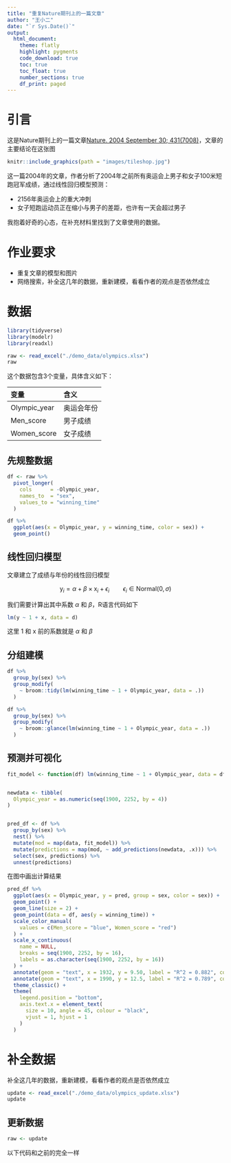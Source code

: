 ```yaml
---
title: "重复Nature期刊上的一篇文章"
author: "王小二"
date: "`r Sys.Date()`"
output: 
  html_document:
    theme: flatly
    highlight: pygments
    code_download: true
    toc: true
    toc_float: true
    number_sections: true
    df_print: paged
---
```



# 引言

这是Nature期刊上的一篇文章[Nature. 2004 September 30; 431(7008)](https://www.ncbi.nlm.nih.gov/pmc/articles/PMC3173856/#SD2)，文章的主要结论在这张图

```r
knitr::include_graphics(path = "images/tileshop.jpg")
```

这一篇2004年的文章，作者分析了2004年之前所有奥运会上男子和女子100米短跑冠军成绩，通过线性回归模型预测：

- 2156年奥运会上的重大冲刺
- 女子短跑运动员正在缩小与男子的差距，也许有一天会超过男子


我抱着好奇的心态，在补充材料里找到了文章使用的数据。


# 作业要求

- 重复文章的模型和图片
- 网络搜索，补全这几年的数据，重新建模，看看作者的观点是否依然成立



# 数据

```r
library(tidyverse)
library(modelr)
library(readxl)

raw <- read_excel("./demo_data/olympics.xlsx")
raw
```


这个数据包含3个变量，具体含义如下：

| 变量         	| 含义       	|
|:-------------	|:-----------	|
| Olympic_year 	| 奥运会年份 	|
| Men_score    	| 男子成绩   	|
| Women_score  	| 女子成绩   	|


## 先规整数据

```r
df <- raw %>%
  pivot_longer(
    cols      = -Olympic_year,
    names_to  = "sex",
    values_to = "winning_time"
  )
```



```r
df %>%
  ggplot(aes(x = Olympic_year, y = winning_time, color = sex)) +
  geom_point()
```




## 线性回归模型

文章建立了成绩与年份的线性回归模型

$$ 
\text{y}_i = \alpha + \beta \times \text{x}_i + \epsilon_i \qquad \epsilon_i\in \text{Normal}(0, \sigma)
$$

我们需要计算出其中系数 $\alpha$ 和 $\beta$，R语言代码如下

```r
lm(y ~ 1 + x, data = d)
```

这里 1 和 x 前的系数就是 $\alpha$ 和 $\beta$




## 分组建模
```r
df %>%
  group_by(sex) %>%
  group_modify(
    ~ broom::tidy(lm(winning_time ~ 1 + Olympic_year, data = .))
  )
```

```r
df %>%
  group_by(sex) %>%
  group_modify(
    ~ broom::glance(lm(winning_time ~ 1 + Olympic_year, data = .))
  )
```


## 预测并可视化


```r
fit_model <- function(df) lm(winning_time ~ 1 + Olympic_year, data = df)


newdata <- tibble(
  Olympic_year = as.numeric(seq(1900, 2252, by = 4))
)


pred_df <- df %>%
  group_by(sex) %>%
  nest() %>%
  mutate(mod = map(data, fit_model)) %>%
  mutate(predictions = map(mod, ~ add_predictions(newdata, .x))) %>%
  select(sex, predictions) %>%
  unnest(predictions)
```



在图中画出计算结果

```r
pred_df %>%
  ggplot(aes(x = Olympic_year, y = pred, group = sex, color = sex)) +
  geom_point() +
  geom_line(size = 2) +
  geom_point(data = df, aes(y = winning_time)) +
  scale_color_manual(
    values = c(Men_score = "blue", Women_score = "red")
  ) +
  scale_x_continuous(
    name = NULL,
    breaks = seq(1900, 2252, by = 16),
    labels = as.character(seq(1900, 2252, by = 16))
  ) +
  annotate(geom = "text", x = 1932, y = 9.50, label = "R^2 = 0.882", color = "blue") +
  annotate(geom = "text", x = 1990, y = 12.5, label = "R^2 = 0.789", color = "red") +
  theme_classic() +
  theme(
    legend.position = "bottom",
    axis.text.x = element_text(
      size = 10, angle = 45, colour = "black",
      vjust = 1, hjust = 1
    )
  )
```


# 补全数据

补全这几年的数据，重新建模，看看作者的观点是否依然成立

```r
update <- read_excel("./demo_data/olympics_update.xlsx")
update
```

## 更新数据
```r
raw <- update
```

以下代码和之前的完全一样
